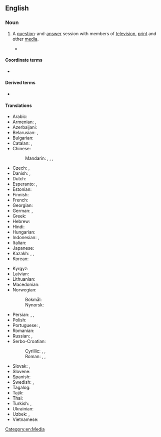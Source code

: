 ==English==
{{wp}}

===Noun===
{{en-noun}}

# A [[question]]-and-[[answer]] session with members of [[television]], [[print]] and other [[media]].
#: {{syn|en|news conference|presser|q2=informal}}
#* {{quote-journal
|en
|date=January 18, 2017
|author=Sid Lowe
|title=Chaos at Mestalla: Valencia's journey from Champions League to utter disarray
|work=the Guardian
|url=https://www.theguardian.com/football/2017/jan/18/chaos-at-the-mestalla-valencias-journey-from-champions-league-to-utter-disarray
|page=
|passage= Pitarch went just days after the coach, Cesare Prandelli. A little before Christmas, Prandelli had held a '''press conference''' in which he had declined to answer questions and instead delivered a speech one minute 57 seconds long in which he accused his players of being unprofessional.}}

====Coordinate terms====
* {{l|en|press gaggle}}

====Derived terms====
* {{l|en|science by press conference}}

====Translations====
{{trans-top|question and answer session with members of television, print and other media}}
* Arabic: {{t|ar|مُؤْتَمَر صَحَفِيّ|m}}
* Armenian: {{t|hy|մամլո ասուլիս}}, {{t+|hy|ճեպազրույց}} {{qualifier|short}}
* Azerbaijani: {{t|az|mətbuat konfransı}}
* Belarusian: {{t|be|прэс-канферэ́нцыя|m}}, {{t|be|прэ́савая канфэрэ́нцыя|f}}
* Bulgarian: {{t+|bg|пресконфере́нция|f}}
* Catalan: {{t+|ca|conferència de premsa|f}}, {{t+|ca|roda de premsa |f}}
* Chinese:
*: Mandarin: {{t+|cmn|新聞發佈會|sc=Hani}}, {{t+|cmn|新闻发布会|tr=xīnwén fābùhuì|sc=Hani}}, {{t+|cmn|記者會}}, {{t+|cmn|记者会|tr=jìzhěhuì}}
* Czech: {{t|cs|tisková konference|f}}, {{t+|cs|tiskovka|f}}
* Danish: {{t|da|pressekonference|c}}, {{t|da|pressemøde|n}}
* Dutch: {{t+|nl|persconferentie|f}}
* Esperanto: {{t|eo|gazetara konferenco}}, {{t|eo|gazetarkonferenco}}
* Estonian: {{t|et|pressikonverents}}
* Finnish: {{t+|fi|lehdistötilaisuus}}
* French: {{t+|fr|conférence de presse|f}}
* Georgian: {{t|ka|პრესკონფერენცია}}
* German: {{t+|de|Pressekonferenz|f}}, {{t|de|Nachrichtenkonferenz|f}} {{qualifier|news}}
* Greek: {{t+|el|συνέντευξη τύπου|f}}
* Hebrew: {{t+|he|מסיבת עיתונאים|f|tr=m'sibát-itona'ím|alt=מסיבת עיתונאים \ מְסִבַּת עִתּוֹנָאִים}}
* Hindi: {{t|hi|पत्रकार सम्मेलन|m}}
* Hungarian: {{t+|hu|sajtótájékoztató}}
* Indonesian: {{t+|id|konferensi pers}}, {{t+|id|jumpa pers}}
* Italian: {{t|it|conferenza stampa|f}}
* Japanese: {{t|ja|記者会見|tr=きしゃか​いけん, kisha kaiken}}
* Kazakh: {{t|kk|баспасөз мәслихаты}}, {{t|kk|баспасөз конференциясы}}, {{t|kk|пресс-конференция}}
* Korean: {{t|ko|기자회견(記者會見)}}
{{trans-mid}}
* Kyrgyz: {{t|ky|пресс-конференция}}
* Latvian: {{t|lv|preses konference|f}}
* Lithuanian: {{t|lt|spaudos konferencija|f}}
* Macedonian: {{t|mk|прес-конференција|f}}
* Norwegian:
*: Bokmål: {{t|nb|pressekonferanse|m}}
*: Nynorsk: {{t|nn|pressekonferanse|m}}
* Persian: {{t|fa|نشست خبری|tr=nešast-e xabari}}, {{t|fa|نشست رسانه‌ای|tr=nešast-e resânâyi}}, {{t|fa|کنفرانس مطبوعاتی|tr=konferâns-e matbu'âti}}
* Polish: {{t+|pl|konferencja prasowa|f}}
* Portuguese: {{t|pt|entrevista coletiva|f}}, {{t|pt|coletiva de imprensa|f}}
* Romanian: {{t+|ro|conferință de presă|f}}
* Russian: {{t+|ru|пресс-конфере́нция|f}}, {{t+|ru|прессу́ха|f}} {{qualifier|slang}}
* Serbo-Croatian:
*: Cyrillic: {{t|sh|прес-конференција|f}}, {{t|sh|новинска конференција|f}}, {{t|sh|тисковна конференција|f}}
*: Roman: {{t|sh|pres-konferencija|f}}, {{t|sh|novinska konferencija|f}}, {{t|sh|tiskovna konferencija|f}}
* Slovak: {{t|sk|tlačová konferencia|f}}, {{t|sk|tlačovka|f}}
* Slovene: {{t|sl|novinarska konferenca|f}}
* Spanish: {{t+|es|rueda de prensa|f}}
* Swedish: {{t+|sv|presskonferens|c}}, {{t+|sv|pressträff|c}}
* Tagalog: {{t|tl|pulong balitaan}}
* Tajik: {{t|tg|конференсияи матбуотӣ}}
* Thai: {{t|th|การแถลงข่าว}}
* Turkish: {{t|tr|basın konferansı}}, {{t+|tr|basın toplantısı}}
* Ukrainian: {{t+|uk|прес-конфере́нція|f}}
* Uzbek: {{t|uz|matbuot konferensiyasi}}, {{t+|uz|press-konferensiya}}
* Vietnamese: {{t+|vi|họp báo}}
{{trans-bottom}}
[[Category:en:Media]]